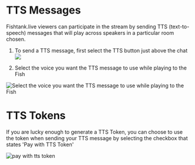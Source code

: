# TTS Messages

Fishtank.live viewers can participate in the stream by sending TTS (text-to-speech) messages that will play across speakers in a particular room chosen.&#x20;

1. To send a TTS message, first select the TTS button just above the chat
   ![](/TTS.png)

2. Select the voice you want the TTS message to use while playing to the Fish

![Select the voice you want the TTS message to use while playing to the Fish](/VOICE.png "Select the voice you want the TTS message to use while playing to the Fish")

# TTS Tokens

If you are lucky enough to generate a TTS Token, you can choose to use the token when sending your TTS message by selecting the checkbox that states 'Pay with TTS Token'

![pay with tts token](/TOKEN.png)